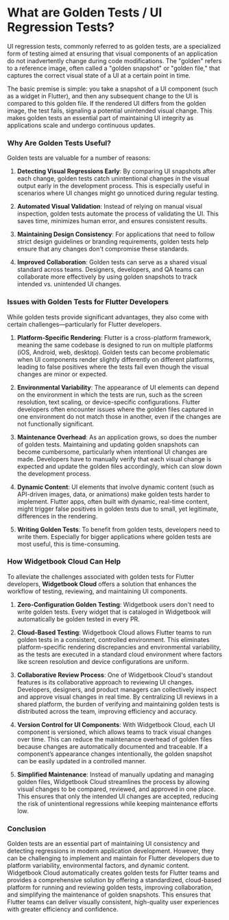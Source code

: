 # What are Golden Tests / UI Regression Tests?

UI regression tests, commonly referred to as golden tests, are a specialized form of testing aimed at ensuring that visual components of an application do not inadvertently change during code modifications. The "golden" refers to a reference image, often called a "golden snapshot" or "golden file," that captures the correct visual state of a UI at a certain point in time.

The basic premise is simple: you take a snapshot of a UI component (such as a widget in Flutter), and then any subsequent change to the UI is compared to this golden file. If the rendered UI differs from the golden image, the test fails, signaling a potential unintended visual change. This makes golden tests an essential part of maintaining UI integrity as applications scale and undergo continuous updates.

### Why Are Golden Tests Useful?

Golden tests are valuable for a number of reasons:

1. **Detecting Visual Regressions Early**: By comparing UI snapshots after each change, golden tests catch unintentional changes in the visual output early in the development process. This is especially useful in scenarios where UI changes might go unnoticed during regular testing.
   
2. **Automated Visual Validation**: Instead of relying on manual visual inspection, golden tests automate the process of validating the UI. This saves time, minimizes human error, and ensures consistent results.

3. **Maintaining Design Consistency**: For applications that need to follow strict design guidelines or branding requirements, golden tests help ensure that any changes don't compromise these standards. 

4. **Improved Collaboration**: Golden tests can serve as a shared visual standard across teams. Designers, developers, and QA teams can collaborate more effectively by using golden snapshots to track intended vs. unintended UI changes.

### Issues with Golden Tests for Flutter Developers

While golden tests provide significant advantages, they also come with certain challenges—particularly for Flutter developers.

1. **Platform-Specific Rendering**: Flutter is a cross-platform framework, meaning the same codebase is designed to run on multiple platforms (iOS, Android, web, desktop). Golden tests can become problematic when UI components render slightly differently on different platforms, leading to false positives where the tests fail even though the visual changes are minor or expected.

2. **Environmental Variability**: The appearance of UI elements can depend on the environment in which the tests are run, such as the screen resolution, text scaling, or device-specific configurations. Flutter developers often encounter issues where the golden files captured in one environment do not match those in another, even if the changes are not functionally significant.

3. **Maintenance Overhead**: As an application grows, so does the number of golden tests. Maintaining and updating golden snapshots can become cumbersome, particularly when intentional UI changes are made. Developers have to manually verify that each visual change is expected and update the golden files accordingly, which can slow down the development process.

4. **Dynamic Content**: UI elements that involve dynamic content (such as API-driven images, data, or animations) make golden tests harder to implement. Flutter apps, often built with dynamic, real-time content, might trigger false positives in golden tests due to small, yet legitimate, differences in the rendering.

5. **Writing Golden Tests**: To benefit from golden tests, developers need to write them. Especially for bigger applications where golden tests are most useful, this is time-consuming.

### How Widgetbook Cloud Can Help

To alleviate the challenges associated with golden tests for Flutter developers, **Widgetbook Cloud** offers a solution that enhances the workflow of testing, reviewing, and maintaining UI components.

1. **Zero-Configuration Golden Testing**: Widgetbook users don't need to write golden tests. Every widget that is cataloged in Widgetbook will automatically be golden tested in every PR.

1. **Cloud-Based Testing**: Widgetbook Cloud allows Flutter teams to run golden tests in a consistent, controlled environment. This eliminates platform-specific rendering discrepancies and environmental variability, as the tests are executed in a standard cloud environment where factors like screen resolution and device configurations are uniform.

2. **Collaborative Review Process**: One of Widgetbook Cloud's standout features is its collaborative approach to reviewing UI changes. Developers, designers, and product managers can collectively inspect and approve visual changes in real time. By centralizing UI reviews in a shared platform, the burden of verifying and maintaining golden tests is distributed across the team, improving efficiency and accuracy.

3. **Version Control for UI Components**: With Widgetbook Cloud, each UI component is versioned, which allows teams to track visual changes over time. This can reduce the maintenance overhead of golden files because changes are automatically documented and traceable. If a component’s appearance changes intentionally, the golden snapshot can be easily updated in a controlled manner.

4. **Simplified Maintenance**: Instead of manually updating and managing golden files, Widgetbook Cloud streamlines the process by allowing visual changes to be compared, reviewed, and approved in one place. This ensures that only the intended UI changes are accepted, reducing the risk of unintentional regressions while keeping maintenance efforts low.

### Conclusion

Golden tests are an essential part of maintaining UI consistency and detecting regressions in modern application development. However, they can be challenging to implement and maintain for Flutter developers due to platform variability, environmental factors, and dynamic content. Widgetbook Cloud automatically creates golden tests for Flutter teams and provides a comprehensive solution by offering a standardized, cloud-based platform for running and reviewing golden tests, improving collaboration, and simplifying the maintenance of golden snapshots. This ensures that Flutter teams can deliver visually consistent, high-quality user experiences with greater efficiency and confidence.